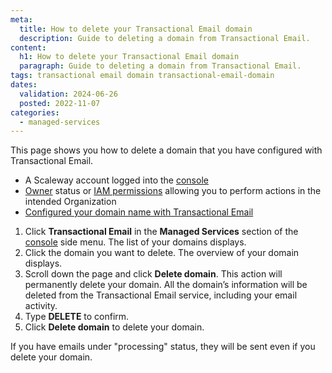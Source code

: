 ```yaml
---
meta:
  title: How to delete your Transactional Email domain
  description: Guide to deleting a domain from Transactional Email.
content:
  h1: How to delete your Transactional Email domain
  paragraph: Guide to deleting a domain from Transactional Email.
tags: transactional email domain transactional-email-domain
dates:
  validation: 2024-06-26
  posted: 2022-11-07
categories:
  - managed-services
---
```


This page shows you how to delete a domain that you have configured with Transactional Email.

<Macro id="requirements" />

- A Scaleway account logged into the [console](https://console.scaleway.com/)
- [Owner](/identity-and-access-management/iam/concepts/#owner/) status or [IAM permissions](/identity-and-access-management/iam/concepts/#permission/) allowing you to perform actions in the intended Organization
- [Configured your domain name with Transactional Email](/managed-services/transactional-email/how-to/configure-domain-with-transactional-email/)

1. Click **Transactional Email** in the **Managed Services** section of the [console](https://console.scaleway.com/) side menu. The list of your domains displays.
2. Click the domain you want to delete. The overview of your domain displays.
3. Scroll down the page and click **Delete domain**.
    <Message type="important">
    This action will permanently delete your domain. All the domain’s information will be deleted from the Transactional Email service, including your email activity.
    </Message>
4. Type **DELETE** to confirm.
5. Click **Delete domain** to delete your domain.

<Message type="important">
 If you have emails under "processing" status, they will be sent even if you delete your domain.
</Message>


